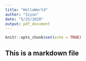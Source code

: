 ```yaml
---
title: "HelloWorld"
author: "Siyun"
date: "5/25/2020"
output: pdf_document
---
```


```r
knitr::opts_chunk$set(echo = TRUE)
```

## This is a markdown file

